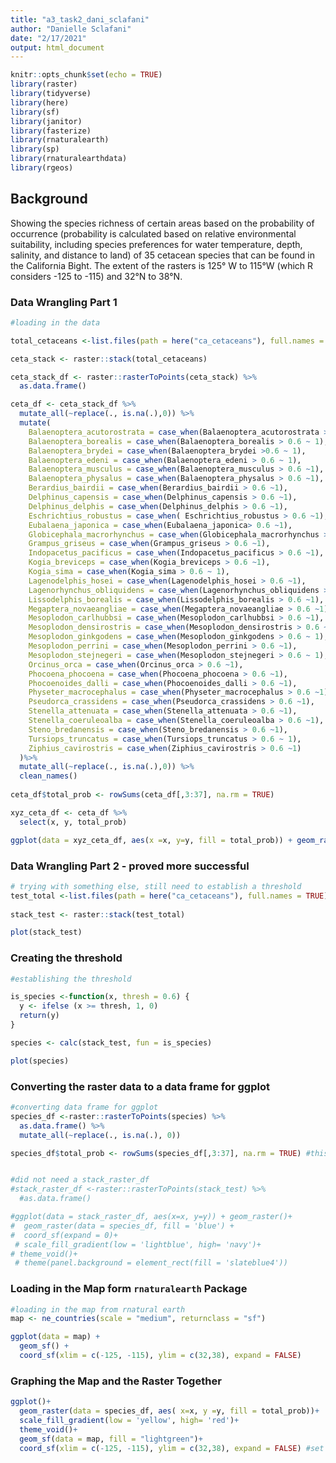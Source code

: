 ```yaml
---
title: "a3_task2_dani_sclafani"
author: "Danielle Sclafani"
date: "2/17/2021"
output: html_document
---
```


```r
knitr::opts_chunk$set(echo = TRUE)
library(raster) 
library(tidyverse)
library(here)
library(sf)
library(janitor)
library(fasterize)
library(rnaturalearth)
library(sp)
library(rnaturalearthdata)
library(rgeos)

```

## Background
Showing the species richness of certain areas based on the probability of occurrence (probability is calculated based on relative environmental suitability, including species preferences for water temperature, depth, salinity, and distance to land) of 35 cetacean species that can be found in the California Bight.  The extent of the rasters is 125° W to 115°W (which R considers -125 to -115) and 32°N to 38°N.  

### Data Wrangling Part 1
```r
#loading in the data

total_cetaceans <-list.files(path = here("ca_cetaceans"), full.names = TRUE)

ceta_stack <- raster::stack(total_cetaceans)

ceta_stack_df <- raster::rasterToPoints(ceta_stack) %>% 
  as.data.frame() 

ceta_df <- ceta_stack_df %>% 
  mutate_all(~replace(., is.na(.),0)) %>% 
  mutate(
    Balaenoptera_acutorostrata = case_when(Balaenoptera_acutorostrata > 0.6 ~ 1),
    Balaenoptera_borealis = case_when(Balaenoptera_borealis > 0.6 ~ 1),
    Balaenoptera_brydei = case_when(Balaenoptera_brydei >0.6 ~ 1),
    Balaenoptera_edeni = case_when(Balaenoptera_edeni > 0.6 ~ 1),
    Balaenoptera_musculus = case_when(Balaenoptera_musculus > 0.6 ~1),
    Balaenoptera_physalus = case_when(Balaenoptera_physalus > 0.6 ~1),
    Berardius_bairdii = case_when(Berardius_bairdii > 0.6 ~1),
    Delphinus_capensis = case_when(Delphinus_capensis > 0.6 ~1),
    Delphinus_delphis = case_when(Delphinus_delphis > 0.6 ~1),
    Eschrichtius_robustus = case_when( Eschrichtius_robustus > 0.6 ~1),
    Eubalaena_japonica = case_when(Eubalaena_japonica> 0.6 ~1),
    Globicephala_macrorhynchus = case_when(Globicephala_macrorhynchus > 0.6 ~1),
    Grampus_griseus = case_when(Grampus_griseus > 0.6 ~1),
    Indopacetus_pacificus = case_when(Indopacetus_pacificus > 0.6 ~1),
    Kogia_breviceps = case_when(Kogia_breviceps > 0.6 ~1),
    Kogia_sima = case_when(Kogia_sima > 0.6 ~ 1),
    Lagenodelphis_hosei = case_when(Lagenodelphis_hosei > 0.6 ~1),
    Lagenorhynchus_obliquidens = case_when(Lagenorhynchus_obliquidens > 0.6~ 1),
    Lissodelphis_borealis = case_when(Lissodelphis_borealis > 0.6 ~1),
    Megaptera_novaeangliae = case_when(Megaptera_novaeangliae > 0.6 ~1),
    Mesoplodon_carlhubbsi = case_when(Mesoplodon_carlhubbsi > 0.6 ~1),
    Mesoplodon_densirostris = case_when(Mesoplodon_densirostris > 0.6 ~1),
    Mesoplodon_ginkgodens = case_when(Mesoplodon_ginkgodens > 0.6 ~ 1),
    Mesoplodon_perrini = case_when(Mesoplodon_perrini > 0.6 ~1),
    Mesoplodon_stejnegeri = case_when(Mesoplodon_stejnegeri > 0.6 ~ 1),
    Orcinus_orca = case_when(Orcinus_orca > 0.6 ~1),
    Phocoena_phocoena = case_when(Phocoena_phocoena > 0.6 ~1),
    Phocoenoides_dalli = case_when(Phocoenoides_dalli > 0.6 ~1),
    Physeter_macrocephalus = case_when(Physeter_macrocephalus > 0.6 ~1),
    Pseudorca_crassidens = case_when(Pseudorca_crassidens > 0.6 ~1),
    Stenella_attenuata = case_when(Stenella_attenuata > 0.6 ~1),
    Stenella_coeruleoalba = case_when(Stenella_coeruleoalba > 0.6 ~1),
    Steno_bredanensis = case_when(Steno_bredanensis > 0.6 ~1),
    Tursiops_truncatus = case_when(Tursiops_truncatus > 0.6 ~ 1),
    Ziphius_cavirostris = case_when(Ziphius_cavirostris > 0.6 ~1)
  )%>% 
  mutate_all(~replace(., is.na(.),0)) %>% 
  clean_names()
  
ceta_df$total_prob <- rowSums(ceta_df[,3:37], na.rm = TRUE)

xyz_ceta_df <- ceta_df %>% 
  select(x, y, total_prob)

ggplot(data = xyz_ceta_df, aes(x =x, y=y, fill = total_prob)) + geom_raster()

```


### Data Wrangling Part 2 - proved more successful
```r
# trying with something else, still need to establish a threshold
test_total <-list.files(path = here("ca_cetaceans"), full.names = TRUE)
 
stack_test <- raster::stack(test_total)

plot(stack_test)
```

### Creating the threshold
```r
#establishing the threshold

is_species <-function(x, thresh = 0.6) {
  y <- ifelse (x >= thresh, 1, 0)
  return(y)
}

species <- calc(stack_test, fun = is_species)

plot(species)
```



### Converting the raster data to a data frame for ggplot
```r
#converting data frame for ggplot
species_df <-raster::rasterToPoints(species) %>% 
  as.data.frame() %>% 
  mutate_all(~replace(., is.na(.), 0))

species_df$total_prob <- rowSums(species_df[,3:37], na.rm = TRUE) #this summed all the probabilities that were above the threshold to get the total probability of species abundance 


#did not need a stack_raster_df
#stack_raster_df <-raster::rasterToPoints(stack_test) %>% 
  #as.data.frame() 

#ggplot(data = stack_raster_df, aes(x=x, y=y)) + geom_raster()+
#  geom_raster(data = species_df, fill = 'blue') +
#  coord_sf(expand = 0)+
 # scale_fill_gradient(low = 'lightblue', high= 'navy')+
# theme_void()+
 # theme(panel.background = element_rect(fill = 'slateblue4'))

```


### Loading in the Map form `rnaturalearth` Package
```r
#loading in the map from rnatural earth
map <- ne_countries(scale = "medium", returnclass = "sf")

ggplot(data = map) +
  geom_sf() +
  coord_sf(xlim = c(-125, -115), ylim = c(32,38), expand = FALSE)
```

### Graphing the Map and the Raster Together
```r

ggplot()+ 
  geom_raster(data = species_df, aes( x=x, y =y, fill = total_prob))+
  scale_fill_gradient(low = 'yellow', high= 'red')+
  theme_void()+
  geom_sf(data = map, fill = "lightgreen")+
  coord_sf(xlim = c(-125, -115), ylim = c(32,38), expand = FALSE) #set coordinates to the same as the raster so they match up


```


